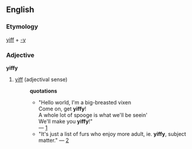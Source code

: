 == English ==
=== Etymology ===
[[yiff]] + [[-y]]
=== Adjective ===
'''yiffy'''
# [[yiff]] (adjectival sense)
#:'''quotations'''
#:*"Hello world, I'm a big-breasted vixen<br>Come on, get '''yiffy'''!<br>A whole lot of spooge is what we'll be seein'<br>We'll make you '''yiffy'''!"<br> &mdash; [http://groups-beta.google.com/group/alt.fan.furry/msg/34b7f78f0b4ec511]
#:*"It's just a list of furs who enjoy more adult, ie. '''yiffy''', subject matter." &mdash; [http://groups-beta.google.com/group/alt.lifestyle.furry/msg/59813bf1293310dd]